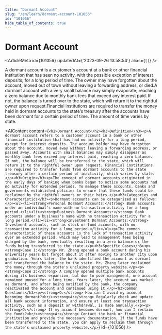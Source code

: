 ```yaml
---
title: "Dormant Account"
slug: "/en/learn/dormant-account-101056"
id: "101056"
hide_table_of_contents: true
---
```



# Dormant Account

<ArticleMeta id={101056} updatedAt={'2023-09-26 13:58:54'} alias={`[]`} />
<div className='border-solid border-b border-t-0 my-4 border-[var(--ifm-color-gray-300)]' />

A dormant account is a customer's account at a bank or other financial institution that has seen no activity, with the possible exception of interest deposits, for a long period of time. The owner may have forgotten about the account, moved out of town without leaving a forwarding address, or died.A dormant account with a very small balance may simply evaporate, reaching a zero balance due to monthly bank fees that exceed any interest paid. If not, the balance is turned over to the state, which will return it to the rightful owner upon request.Financial institutions are required to transfer the money held in dormant accounts to the state's treasury after the accounts have been dormant for a certain period of time. The amount of time varies by state.

<AIContent content={`<h2>Dormant Account</h2><h3>Definition</h3><p>A dormant account refers to a customer account in a bank or other financial institution that has had no activity for a long period, except for interest deposits. The account holder may have forgotten about the account, moved away without leaving a forwarding address, or passed away. Accounts with small balances may simply disappear as monthly bank fees exceed any interest paid, reaching a zero balance. If not, the balance will be transferred to the state, which will return it to the rightful owner upon request. Financial institutions are required to transfer funds from dormant accounts to the state treasury after a certain period of inactivity, which varies by state.</p><h3>Origin</h3><p>The concept of dormant accounts originated in the early days of banking when banks began to notice some accounts had no activity for extended periods. To manage these accounts, banks and governments established policies to ensure that these funds could be reclaimed by the rightful owners or their heirs.</p><h3>Categories and Characteristics</h3><p>Dormant accounts can be categorized as follows:</p><ul><li><strong>Personal Dormant Accounts:</strong> Bank accounts under an individual's name with no transaction activity for a long period.</li><li><strong>Business Dormant Accounts:</strong> Bank accounts under a business's name with no transaction activity for a long period.</li><li><strong>Investment Dormant Accounts:</strong> Investment accounts, such as stock or fund accounts, with no transaction activity for a long period.</li></ul><p>The common characteristic of these accounts is the lack of transaction activity over an extended period, which may lead to management fees being charged by the bank, eventually resulting in a zero balance or the funds being transferred to the state.</p><h3>Specific Cases</h3><p><strong>Case 1:</strong> Mr. Zhang opened a bank account during his university years but forgot about it after moving to another city upon graduation. Years later, the bank identified the account as dormant and transferred the balance to the state. Mr. Zhang later reclaimed the money through the state's unclaimed property website.</p><p><strong>Case 2:</strong> A company opened multiple bank accounts during its business expansion, but due to poor management, one account remained unused for a long time. Years later, the account was marked as dormant, and after being notified by the bank, the company reactivated the account and continued using it.</p><h3>Common Questions</h3><p><strong>Q:</strong> How can I avoid my account becoming dormant?<br/><strong>A:</strong> Regularly check and update all bank account information, and ensure at least one transaction activity, such as a deposit or withdrawal, is made annually.</p><p><strong>Q:</strong> If my account becomes dormant, how can I reclaim the funds?<br/><strong>A:</strong> Contact the bank or financial institution and provide the necessary documentation. If the funds have been transferred to the state, you can apply to reclaim them through the state's unclaimed property website.</p>`} id={101056} />

